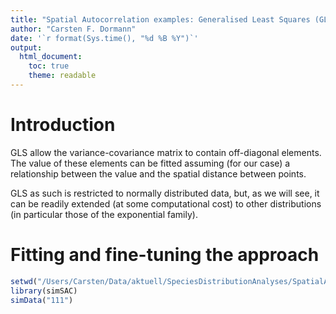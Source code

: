 ```yaml
---
title: "Spatial Autocorrelation examples: Generalised Least Squares (GLS)"
author: "Carsten F. Dormann"
date: '`r format(Sys.time(), "%d %B %Y")`'
output: 
  html_document:
    toc: true
    theme: readable
---
```

# Introduction
GLS allow the variance-covariance matrix to contain off-diagonal elements. The value of these elements can be fitted assuming (for our case) a relationship between the value and the spatial distance between points.

GLS as such is restricted to normally distributed data, but, as we will see, it can be readily extended (at some computational cost) to other distributions (in particular those of the exponential family).

# Fitting and fine-tuning the approach
```r
setwd("/Users/Carsten/Data/aktuell/SpeciesDistributionAnalyses/SpatialAutocorrelationUpdate/GLS/")
library(simSAC)
simData("111")
```

